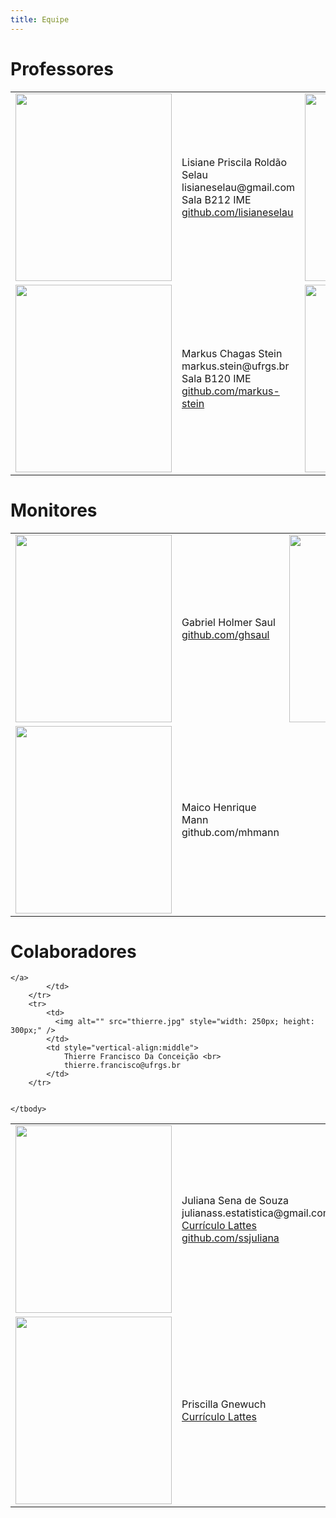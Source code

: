 ```yaml
---
title: Equipe
---
```


# Professores
  <table border="0">
      <tbody class="equipe">
          <tr>
              <td>
                <img alt="" src="lisiane.jpg" style="width: 250px; height: 300px;" />
              </td>
              <td style="vertical-align:middle">
                Lisiane Priscila Roldão Selau <br>
                lisianeselau@gmail.com <br>
                Sala B212 IME <br>
                <a href="https://github.com/lisianeselau" target="_blank">
                  github.com/lisianeselau
                </a>
              </td>
              <td>
                <img alt="" src="marcia.png" style="width: 250px; height: 300px;" />
              </td>
              <td style="vertical-align:middle">
                Márcia Helena Barbian <br>
                mhbarbian@gmail.com <br>
                Sala B120 IME <br>
                <a href="https://github.com/marcia-barbian" target="_blank">
                  github.com/marcia-barbian
                </a>
              </td>
          </tr>
          <tr>
              <td>
                <img alt="" src="markus.jpg" style="width: 250px; height: 300px;" />
              </td>
              <td style="vertical-align:middle">
                Markus Chagas Stein <br>
                markus.stein@ufrgs.br <br>
                Sala B120 IME <br>
                <a href="https://github.com/markus-stein" target="_blank">
                  github.com/markus-stein
                </a>
              </td>
              <td>
                <img alt="" src="rodrigo.jpg" style="width: 250px; height: 300px;" />
              </td>
              <td style="vertical-align:middle">
                Rodrigo Citton Padilha dos Reis <br>
                rodrigocpdosreis@gmail.com <br>
                Sala B215 IME <br>
                <a href="https://github.com/rdosreis" target="_blank">
                  github.com/rdosreis
                </a>
              </td>
          </tr>
      </tbody>
  </table>

# Monitores

<table>
    <tbody class="equipe"> 
        <tr>
            <td>
              <img alt="" src="gabriel.jpg" style="width: 250px; height: 300px;" />
            </td>
            <td style="vertical-align:middle">
              Gabriel Holmer Saul <br>
              <a href="https://github.com/ghsaul" target="_blank">
                github.com/ghsaul
              </a>
            </td>
            <td>
              <img alt="" src="henrique.jpg" style="width: 250px; height: 300px;" />
            </td>
            <td style="vertical-align:middle">
                Henrique Saraiva <br>
                <a href="https://www.youtube.com/channel/UCCo5fq-1LJOGzDkBGTCqH7Q" target="_blank">
                  Canal do youtube
                </a>
            </td>
        </tr>
        <tr>
            <td>
              <img alt="" src="maico.jpg" style="width: 250px; height: 300px;" />
            </td>
            <td style="vertical-align:middle">
                Maico Henrique Mann  <br>
                github.com/mhmann
            </td>
        </tr>
    </tbody>
</table>

# Colaboradores

<table>
    <tbody class="equipe"> 
        <tr>
            <td>
              <img alt="" src="juliana.jpg" style="width: 250px; height: 300px;" />
            </td>
            <td style="vertical-align:middle">
              Juliana Sena de Souza <br>
              julianass.estatistica@gmail.com <br>
              <a href="http://lattes.cnpq.br/9702936016840399" target="_blank">
                Currículo Lattes
              </a> <br>
              <a href="https://github.com/ssjuliana" target="_blank">
                github.com/ssjuliana
              </a>
            </td>
            <td>
              <img alt="" src="marlize.jpg" style="width: 250px; height: 300px;" />
            </td>
            <td style="vertical-align:middle">
              Marlize Ramos Batista <br>
              <a href="https://github.com/lizerb" target="_blank">
                github.com/lizerb
              </a>
            </td>
        </tr>
        <tr>
            <td>
              <img alt="" src="priscila.jpg" style="width: 250px; height: 300px;" />
            </td>
            <td style="vertical-align:middle">
              Priscilla Gnewuch <br>
              <a href="http://lattes.cnpq.br/9396256436083330" target="_blank">
                Currículo Lattes
              </a>
            </td>        
        </tr>
            </a>
            </td>
        </tr>
        <tr>
            <td>
              <img alt="" src="thierre.jpg" style="width: 250px; height: 300px;" />
            </td>
            <td style="vertical-align:middle">
                Thierre Francisco Da Conceição <br>
                thierre.francisco@ufrgs.br
            </td>
        </tr>
        
        
    </tbody>
</table>

